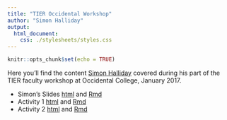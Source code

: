 ```yaml
---
title: "TIER Occidental Workshop"
author: "Simon Halliday"
output: 
  html_document:
    css: ./stylesheets/styles.css
---
```


```r
knitr::opts_chunk$set(echo = TRUE)
```

Here you'll find  the content [Simon Halliday](simondhalliday.github.io) covered during his part of the TIER faculty workshop at Occidental College, January 2017. 

- Simon's Slides [html](rmarkdown_reproducibility.html) and [Rmd](rmarkdown_reproducibility.Rmd)
- Activity 1 [html](activity1.html) and [Rmd](activity1.Rmd)
- Activity 2 [html](activity2.html) and [Rmd](activity2.Rmd)

